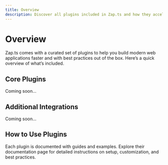 ```yaml
---
title: Overview
description: Discover all plugins included in Zap.ts and how they accelerate your development.
---
```


# Overview

Zap.ts comes with a curated set of plugins to help you build modern web applications faster and with best practices out of the box. Here’s a quick overview of what’s included.

## Core Plugins

Coming soon...

## Additional Integrations

Coming soon...

## How to Use Plugins

Each plugin is documented with guides and examples. Explore their documentation page for detailed instructions on setup, customization, and best practices.
